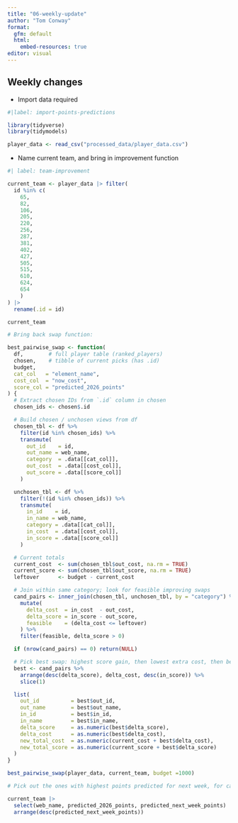 ```yaml
---
title: "06-weekly-update"
author: "Tom Conway"
format: 
  gfm: default
  html:
    embed-resources: true
editor: visual
---
```


## Weekly changes

-   Import data required

```r
#|label: import-points-predictions

library(tidyverse)
library(tidymodels)

player_data <- read_csv("processed_data/player_data.csv")

```

-   Name current team, and bring in improvement function

```r
#| label: team-improvement

current_team <- player_data |> filter(
  id %in% c(
    65,
    82,
    106,
    205,
    220,
    256,
    287,
    381,
    402,
    427,
    505,
    515,
    610,
    624,
    654
    )
) |>
  rename(.id = id)

current_team

# Bring back swap function:

best_pairwise_swap <- function(
  df,        # full player table (ranked_players)
  chosen,    # tibble of current picks (has .id)
  budget,
  cat_col   = "element_name",
  cost_col  = "now_cost",
  score_col = "predicted_2026_points"
) {
  # Extract chosen IDs from `.id` column in chosen
  chosen_ids <- chosen$.id

  # Build chosen / unchosen views from df
  chosen_tbl <- df %>%
    filter(id %in% chosen_ids) %>%
    transmute(
      out_id    = id,
      out_name = web_name,
      category  = .data[[cat_col]],
      out_cost  = .data[[cost_col]],
      out_score = .data[[score_col]]
    )

  unchosen_tbl <- df %>%
    filter(!(id %in% chosen_ids)) %>%
    transmute(
      in_id    = id,
      in_name = web_name,
      category = .data[[cat_col]],
      in_cost  = .data[[cost_col]],
      in_score = .data[[score_col]]
    )

  # Current totals
  current_cost  <- sum(chosen_tbl$out_cost, na.rm = TRUE)
  current_score <- sum(chosen_tbl$out_score, na.rm = TRUE)
  leftover      <- budget - current_cost

  # Join within same category; look for feasible improving swaps
  cand_pairs <- inner_join(chosen_tbl, unchosen_tbl, by = "category") %>%
    mutate(
      delta_cost  = in_cost  - out_cost,
      delta_score = in_score - out_score,
      feasible    = (delta_cost <= leftover)
    ) %>%
    filter(feasible, delta_score > 0)

  if (nrow(cand_pairs) == 0) return(NULL)

  # Pick best swap: highest score gain, then lowest extra cost, then best incoming score
  best <- cand_pairs %>%
    arrange(desc(delta_score), delta_cost, desc(in_score)) %>%
    slice(1)

  list(
    out_id          = best$out_id,
    out_name        = best$out_name,
    in_id           = best$in_id,
    in_name         = best$in_name,
    delta_score     = as.numeric(best$delta_score),
    delta_cost      = as.numeric(best$delta_cost),
    new_total_cost  = as.numeric(current_cost + best$delta_cost),
    new_total_score = as.numeric(current_score + best$delta_score)
  )
}

best_pairwise_swap(player_data, current_team, budget =1000)

# Pick out the ones with highest points predicted for next week, for captaincy:

current_team |> 
  select(web_name, predicted_2026_points, predicted_next_week_points) |>
  arrange(desc(predicted_next_week_points))

```
